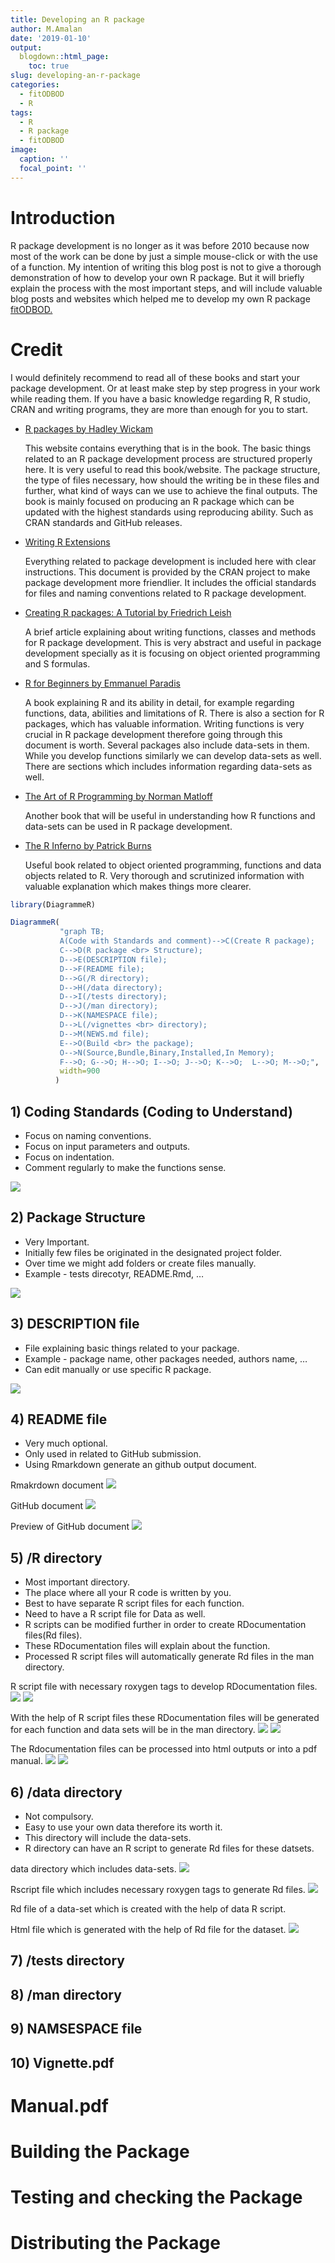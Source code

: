 ```yaml
---
title: Developing an R package
author: M.Amalan
date: '2019-01-10'
output:
  blogdown::html_page:
    toc: true
slug: developing-an-r-package
categories:
  - fitODBOD
  - R
tags:
  - R
  - R package
  - fitODBOD
image:
  caption: ''
  focal_point: ''
---
```


# Introduction

R package development is no longer as it was before 2010 because now most of the work can be done by
just a simple mouse-click or with the use of a function. My intention of writing this blog post is not to 
give a thorough demonstration of how to develop your own R package. But it will briefly explain the 
process with the most important steps, and will include valuable blog posts and websites which helped me
to develop my own R package [fitODBOD.](https://cran.r-project.org/package=fitODBOD)

# Credit
  
  I would definitely recommend to read all of these books and start your package development. Or
  at least make step by step progress in your work while reading them. If you have a basic knowledge 
  regarding R, R studio, CRAN and writing programs, they are more than enough for you to start.
  
* [R packages by Hadley Wickam](http://r-pkgs.had.co.nz/)

  This website contains everything that is in the book. The basic things related to an R
  package development process are structured properly here. It is very useful to read this 
  book/website. The package structure, the type of files necessary, how should the writing be
  in these files and further, what kind of ways can we use to achieve the final outputs. 
  The book is mainly focused on producing an R package which can be updated with the highest 
  standards using reproducing ability. Such as CRAN standards and GitHub releases. 
  
* [Writing R Extensions](https://cran.r-project.org/doc/manuals/r-release/R-exts.html)

  Everything related to package development is included here with clear instructions.
  This document is provided by the CRAN project to make package development more friendlier.
  It includes the official standards for files and naming conventions related to R package 
  development. 
  
* [Creating R packages: A Tutorial by Friedrich Leish](https://cran.r-project.org/doc/contrib/Leisch-CreatingPackages.pdf) 

  A brief article explaining about writing functions, classes and methods for R package development. 
  This is very abstract and useful in package development specially as it is focusing on object oriented
  programming and S formulas. 
  
* [R for Beginners by Emmanuel Paradis](https://cran.r-project.org/doc/contrib/Paradis-rdebuts_en.pdf)

  A book explaining R and its ability in detail, for example regarding functions, data, abilities and 
  limitations of R. There is also a section for R packages, which has valuable information. Writing functions
  is very crucial in R package development therefore going through this document is worth. Several packages
  also include data-sets in them. While you develop functions similarly we can develop data-sets as well. There 
  are sections which includes information regarding data-sets as well.
  
* [The Art of R Programming by Norman Matloff](http://diytranscriptomics.com/Reading/files/The%20Art%20of%20R%20Programming.pdf)
  
  Another book that will be useful in understanding how R functions and data-sets can be used in R package
  development. 
  
* [The R Inferno by Patrick Burns](https://www.burns-stat.com/pages/Tutor/R_inferno.pdf) 

  Useful book related to object oriented programming, functions and data objects related to R. Very thorough and 
  scrutinized information with valuable explanation which makes things more clearer. 
  
```r
library(DiagrammeR)

DiagrammeR(
           "graph TB;
           A(Code with Standards and comment)-->C(Create R package);
           C-->D(R package <br> Structure);
           D-->E(DESCRIPTION file);
           D-->F(README file);
           D-->G(/R directory);
           D-->H(/data directory);
           D-->I(/tests directory);
           D-->J(/man directory);
           D-->K(NAMESPACE file);
           D-->L(/vignettes <br> directory);
           D-->M(NEWS.md file);
           E-->O(Build <br> the package);
           O-->N(Source,Bundle,Binary,Installed,In Memory);
           F-->O; G-->O; H-->O; I-->O; J-->O; K-->O;  L-->O; M-->O;",
           width=900
          )
```

## 1) Coding Standards (Coding to Understand)

* Focus on naming conventions.
* Focus on input parameters and outputs.
* Focus on indentation.
* Comment regularly to make the functions sense.

![](/YourOwnPackage/codingstandards/figure1.PNG)

## 2) Package Structure

* Very Important. 
* Initially few files be originated in the designated project folder.
* Over time we might add folders or create files manually. 
* Example - tests direcotyr, README.Rmd, ...

![](/YourOwnPackage/directory/figure1.PNG)

## 3) DESCRIPTION file

* File explaining basic things related to your package.
* Example - package name, other packages needed, authors name, ...
* Can edit manually or use specific R package.

![](/YourOwnPackage/otherfiles/figure1.PNG)

## 4) README file

* Very much optional.
* Only used in related to GitHub submission.
* Using Rmarkdown generate an github output document.

Rmakrdown document
![](/YourOwnPackage/readme/figure1.PNG)

GitHub document
![](/YourOwnPackage/readme/figure2.PNG)

Preview of GitHub document
![](/YourOwnPackage/readme/figure3.PNG)

## 5) /R directory

* Most important directory.
* The place where all your R code is written by you.
* Best to have separate R script files for each function.
* Need to have a R script file for Data as well.
* R scripts can be modified further in order to create RDocumentation files(Rd files).
* These RDocumentation files will explain about the function.
* Processed R script files will automatically generate Rd files in the man directory.

R script file with necessary roxygen tags to develop RDocumentation files.
![](/YourOwnPackage/codingstandards/figure2.PNG)
![](/YourOwnPackage/codingstandards/figure3.PNG)

With the help of R script files these RDocumentation files will be generated
for each function and data sets will be in the man directory.
![](/YourOwnPackage/codingstandards/figure6.PNG)
![](/YourOwnPackage/codingstandards/figure7.PNG)

The Rdocumentation files can be processed into html outputs or into a pdf manual.
![](/YourOwnPackage/codingstandards/figure4.PNG)
![](/YourOwnPackage/codingstandards/figure5.PNG)

## 6) /data directory

* Not compulsory.
* Easy to use your own data therefore its worth it.
* This directory will include the data-sets.
* R directory can have an R script to generate Rd files for these datsets.

data directory which includes data-sets.
![](/YourOwnPackage/directory/figure3.PNG)

Rscript file which includes necessary roxygen tags to generate Rd files.
![](/YourOwnPackage/data/figure1.PNG)

Rd file of a data-set which is created with the help of data R script.
![]()

Html file which is generated with the help of Rd file for the dataset.
![](/YourOwnPackage/data/figure2.PNG)

## 7) /tests directory



## 8) /man directory

## 9) NAMSESPACE file

## 10) Vignette.pdf

# Manual.pdf

# Building the Package

# Testing and checking the Package

# Distributing the Package
